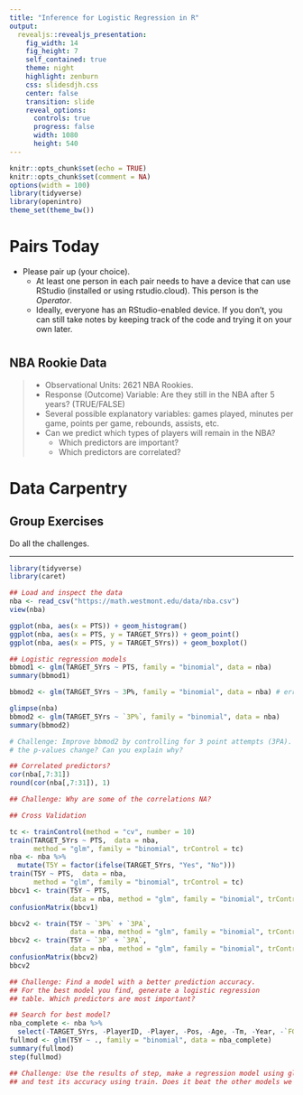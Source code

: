```yaml
---
title: "Inference for Logistic Regression in R"
output: 
  revealjs::revealjs_presentation:
    fig_width: 14 
    fig_height: 7
    self_contained: true
    theme: night
    highlight: zenburn
    css: slidesdjh.css
    center: false
    transition: slide
    reveal_options:
      controls: true
      progress: false
      width: 1080
      height: 540
---
```


```r
knitr::opts_chunk$set(echo = TRUE)
knitr::opts_chunk$set(comment = NA)
options(width = 100)
library(tidyverse)
library(openintro)
theme_set(theme_bw())
```

# Pairs Today

- Please pair up (your choice).
    - At least one person in each pair needs to have a device that can use RStudio (installed or using rstudio.cloud). This person is the *Operator*.
    - Ideally, everyone has an RStudio-enabled device. If you don't, you can still take notes by keeping track of the code and trying it on your own later.
    
# {data-background="https://s3media.247sports.com/Uploads/Assets/933/733/9733933.png" data-background-size="contain"}

## NBA Rookie Data

>- Observational Units: 2621 NBA Rookies.
>- Response (Outcome) Variable: Are they still in the NBA after 5 years? (TRUE/FALSE)
>- Several possible explanatory variables: games played, minutes per game, points per game, rebounds, assists, etc.
>- Can we predict which types of players will remain in the NBA?
>    - Which predictors are important?
>    - Which predictors are correlated?

# Data Carpentry

## Group Exercises

Do all the challenges.

---

```r
library(tidyverse)
library(caret)

## Load and inspect the data
nba <- read_csv("https://math.westmont.edu/data/nba.csv")
view(nba)

ggplot(nba, aes(x = PTS)) + geom_histogram()
ggplot(nba, aes(x = PTS, y = TARGET_5Yrs)) + geom_point()
ggplot(nba, aes(x = PTS, y = TARGET_5Yrs)) + geom_boxplot()

## Logistic regression models
bbmod1 <- glm(TARGET_5Yrs ~ PTS, family = "binomial", data = nba)
summary(bbmod1)

bbmod2 <- glm(TARGET_5Yrs ~ 3P%, family = "binomial", data = nba) # error

glimpse(nba)
bbmod2 <- glm(TARGET_5Yrs ~ `3P%`, family = "binomial", data = nba)
summary(bbmod2)

# Challenge: Improve bbmod2 by controlling for 3 point attempts (3PA). Do
# the p-values change? Can you explain why?

## Correlated predictors?
cor(nba[,7:31])
round(cor(nba[,7:31]), 1)

## Challenge: Why are some of the correlations NA? 

## Cross Validation

tc <- trainControl(method = "cv", number = 10)
train(TARGET_5Yrs ~ PTS,  data = nba, 
      method = "glm", family = "binomial", trControl = tc)
nba <- nba %>%
  mutate(T5Y = factor(ifelse(TARGET_5Yrs, "Yes", "No")))
train(T5Y ~ PTS,  data = nba, 
      method = "glm", family = "binomial", trControl = tc)
bbcv1 <- train(T5Y ~ PTS, 
               data = nba, method = "glm", family = "binomial", trControl = tc)
confusionMatrix(bbcv1)

bbcv2 <- train(T5Y ~ `3P%` + `3PA`, 
               data = nba, method = "glm", family = "binomial", trControl = tc)
bbcv2 <- train(T5Y ~ `3P` + `3PA`, 
               data = nba, method = "glm", family = "binomial", trControl = tc)
confusionMatrix(bbcv2)
bbcv2

## Challenge: Find a model with a better prediction accuracy.
## For the best model you find, generate a logistic regression 
## table. Which predictors are most important? 

## Search for best model?
nba_complete <- nba %>%
  select(-TARGET_5Yrs, -PlayerID, -Player, -Pos, -Age, -Tm, -Year, -`FG%`, -`3P%`, -`2P%`, -`eFG%`, -`FT%`, -GS)
fullmod <- glm(T5Y ~ ., family = "binomial", data = nba_complete)
summary(fullmod)
step(fullmod)

## Challenge: Use the results of step, make a regression model using glm
## and test its accuracy using train. Does it beat the other models we found?

```

